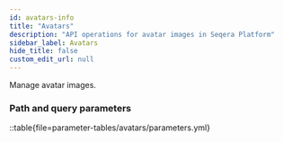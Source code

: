 ```yaml
---
id: avatars-info
title: "Avatars"
description: "API operations for avatar images in Seqera Platform"
sidebar_label: Avatars
hide_title: false
custom_edit_url: null
---
```



Manage avatar images.

### Path and query parameters 

::table{file=parameter-tables/avatars/parameters.yml}